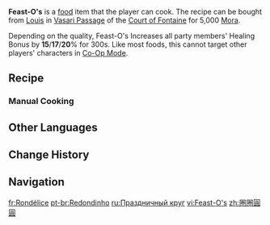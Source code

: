 {{Food Infobox
|id              = 108613; 108614; 108615
|desc_suspicious = A golden brown fried snack, from which the excess oil was drained after much arduous labor, only to result in a soggy fried slop stripped of any crispiness. Hmm... Might the gulls by the shore be willing to accept such a meager offering?
|desc_basic      = A golden brown fried snack. Mashed chicken is shaped into a hollow "O" shape by combining them with onion rings. Mashed fish and potatoes are similarly combined into a round form, making up the meat of the "feast." Put them both into a pot of hot oil and presto — your "Feast-O's" are born amidst the crackling oil.
|desc_delicious  = A golden brown fried snack. Freshly fried and fully fragrant they come, ready to get appetites roaring. With the ring in your left hand and the round in your right, behold, the crest of crispness lies in your grasp. Dig in! Let the flavor flood forth into your mouth.
|type            = DEF-Boosting Dishes
|effectType      = DEF Up
|effect          = Increases all party members' Healing Bonus by (var1)% for 300s.
|eff_suspicious1 = 15
|eff_basic1      = 17
|eff_delicious1  = 20
|eff_att1        = Healing Improvement
|quality         = 3
|region          = Fontaine
|variant         = Sin: The Kind that Doesn't Need to be Dealt With
|recipe          = Sold by [[Louis]]
}}
'''Feast-O's''' is a [[food]] item that the player can cook. The recipe can be bought from [[Louis]] in [[Court of Fontaine: Vasari Passage|Vasari Passage]] of the [[Court of Fontaine]] for 5,000 [[Mora]].

Depending on the quality, Feast-O's Increases all party members' Healing Bonus by '''15'''/'''17'''/'''20'''% for 300s. Like most foods, this cannot target other players' characters in [[Co-Op Mode]].

{{Special Dish|Chevreuse|Sin: The Kind that Doesn't Need to be Dealt With}}

==Recipe==
{{Recipe
|type = Cooking
|Onion = 3
|Fowl = 3
|Fish = 3
|Potato = 3
|sort = Onion;Fowl;Fish;Potato
}}

===Manual Cooking===
{{Manual Cooking}}

==Other Languages==
{{Other Languages
|en      = Feast-O's
|zhs     = 圈圈圆圆
|zhs_rm  = Quānquān Yuányuán
|zht     = 圈圈圓圓
|zht_rm  = Quānquān Yuányuán
|zh_tl   = Loops 'n Circles
|ja      = ポンコロ・ワッカリング
|ja_rm   = Ponkoro Wakkaringu
|ja_tl   = Poncoro Wackering
|ko      = 동글동글
|ko_tl   = Round and Round
|es      = Comb-O
|fr      = Rondélice
|fr_tl   = Roundelight
|ru      = Праздничный круг
|ru_tl   = Festive Circle
|th      = Feast-O's
|vi      = Feast-O's
|de      = Schlemmerkugeln und -ringe
|de_tl   = Gourmet Balls and Rings
|id      = Feast-O's
|pt      = Redondinho
|pt_tl   = 
|tr      = Ziyafet Halkaları
|tr_tl   = 
|it      = Frittondini
|it_tl   = Fried Rounds
}}

==Change History==
{{Change History|4.3}}

==Navigation==
{{Food Navbox}}

[[fr:Rondélice]]
[[pt-br:Redondinho]]
[[ru:Праздничный круг]]
[[vi:Feast-O's]]
[[zh:圈圈圓圓]]